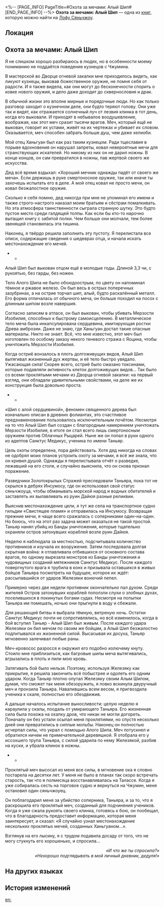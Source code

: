 <%-- [PAGE_INFO]
PageTitle=#Охота за мечами: Алый Шип#
[END_PAGE_INFO] --%>
{{Дополнить}}
{{Книга Инфобокс
|id           = 387
|Название     = 
|Изображение  = Иконка Пергамент Сяньчжоу.png
|Мир          = Лофу Сяньчжоу
|Томов        = 1
|Автор        = <!--нужно добавить-->
|Описание     = Дневник Юньли, в котором описывается, как она охотилась за проклятым мечом.
|Том1         = {{tx}}
|Источник1    = {{tx|Отсутствует источник}}
|Персонажи    = 
|Фракции      = 
}}
'''Охота за мечами: Алый Шип''' — одна из [[Книги|книг]], которую можно найти на [[Лофу Сяньчжоу]].

==Локация==
{{Отметка карты|<!--название карты-->|<!--id отметки-->}}

==Охота за мечами: Алый Шип==
Я не слишком хорошо разбираюсь в людях, но в особенности моему пониманию не поддаётся поведение кузнецов с Чжумина.

В мастерской во Дворце огневой закалки мне приходилось видеть, как ликуют кузнецы, выковав божественное оружие, не помня себя от радости. И я также видела, как они могут до бесконечности спорить о ковке нового оружия, и дело даже доходит до сквернословия и драк.

В обычной жизни это вполне мирные и порядочные люди. Но как только разговор заходит о кузнечном деле, они будто теряют голову. Они уже так и видят, как отражается солнечный луч от лезвия клинка в тот день, когда его выковали. И приходят в небывалое воодушевление, воображая, как этот меч сразит тысячи врагов. Меч, который ещё не выкован, говорит их устами, живёт на их чертежах и убивает их словом. Оказывается, меч способен забрать больше душ, чем даже хелиоби.

Мой отец Ханьгуан был как раз таким кузнецом. Ради тщеславия в порыве вдохновения он нарушал запреты, ковал невероятные мечи для странствующих искателей. Но никому из них он не дарил ножны. В конце концов, он сам превратился в ножны, пав жертвой своего же искусства.

Дед всё время вздыхал: «Хороший мечник однажды падёт от своего же меча». Если держишь в руке смертоносное оружие, так или иначе ты захочешь испытать его в деле. А мой отец ковал не просто мечи, он ковал безжалостное оружие.

Сколько я себя помню, дед никогда при мне не упоминал его имени и также строго-настрого наказал моим братьям и сёстрам помалкивать. Но эта атмосфера таинственности сыграла странную шутку. Это будто пустое место среди галдящей толпы. Как если бы кто-то нарочно вытащил книгу с забитой полки. Чем больше они молчали, тем более звенящей становилась эта тишина.

Наконец, я твёрдо решила заполнить эту пустоту. Я перелистала все описи, содержащие сведения о шедеврах отца, и начала искать местонахождение его мечей.

***

Алый Шип был выкован отцом ещё в молодые годы. Длиной 3,3 чи, с рукоятью, без гарды, без ножен.

Тело Алого Шипа не было обоюдоострым, по цвету он напоминал тёмное и ржавое железо. Он был весь в острых поперечных зазубринах, а на острие торчал шип, алый, будто раскалённый металл. Его форма отличалась от обычного меча, он больше походил на посох с длинным шипом возле навершия.

Согласно записям в атласе, он был выкован, чтобы убивать Мерзости Изобилия, способных к быстрому самоисцелению. В металлическое тело меча была инкапсулирована сердцевина, имитирующая ростки Древа амброзии. Даже не знаю, где Ханьгуан достал такие опасные материалы. Никто не знает. Всё, что мне известно, этот меч был изготовлен по особому заказу некого теневого стража с Яоцина, чтобы уничтожить Мерзости Изобилия.

Когда остриё вонзалось в плоть долгоживущих видов, Алый Шип вытягивал жизненный дух жертвы, и её тело быстро увядало. Ужасающая сила! Скорее всего, остриё было смазано токсинами, которые подавляли активность клеток долгоживущих видов... Так было со всеми проклятыми мечами из Дворца огневой закалки: на первый взгляд, они обладали удивительными свойствами, на деле же их конструкция была довольно проста.

***

«Шип с алой сердцевиной», феномен священного дерева был изначально описан в древних фолиантах, это счастливое предзнаменование пользовалось исключительным почётом. Несмотря на то что Алый Шип был создан с благородным намерением уничтожать Мерзости Изобилия, в итоге он стал всего лишь смертоносным оружием против Облачных Рыцарей. Ныне же он попал в руки одного из адептов Санктус Медикус, ученика по имени Таньяр.

Цель охоты определена, пора действовать. Хотя дед никогда на словах не одобрял моих планов устроить охоту за мечами, я всё же знала, что он кривил душой. Однажды я перелистывала отчёт о разведке, лежавший на его столе, и случайно выяснила, что он снова признал поражение.

Разведчики Золотокрылых Стражей преследовали Таньяра, пока тот не скрылся в дебрях Инсумосу, где он использовал свой статус сяньчжоуца, чтобы обманывать морской народ и водных обитателей и заставлять их вылавливать из руин Дайюя разные реликвии.

Выяснив местонахождение цели, я тут же села на транспортное судно гильдии «Свистящее пламя» и отправилась на Инсумосу. Возвращая прежние мечи, я чаще всего сражалась с соперниками один-на-один. Но боюсь, что на этот раз задача может оказаться не такой простой. Таньяр нанял убийц из Банды уничтожения, которые тщательно охраняли остров затонувших кораблей возле руин Дайюя.

Неделю я наблюдала за местностью, подсчитывала количество противников и изучала их вооружение. Затем последовала долгая скрытная война: я отлавливала отбившихся от основного состава врагов, по одному вырезала монстров из Банды уничтожения и чудовищных созданий мятежников Санктус Медикус. После каждого повергнутого врага я трубила в конх и призывала оставшихся в живых бойцов Таньяра посмотреть на будущее, которое их ждёт: рассыпавшийся от ударов Железяки вонючий пепел.

Примерно через две недели противник окончательно пал духом. Среди жителей Остров затонувших кораблей поползли слухи о злобных духах, поселившихся в покинутых богами судах. Несмотря на попытки Таньяра им помешать, ночью они прыгнули в воду и сбежали.

Для решающей битвы я выбрала тёмную, ветреную ночь. Остатки Санктус Медикус почти не сопротивлялись, но всё изменилось, когда в бой вступил Таньяр - Алый Шип был живым. После каждого удара Железяки он бил мечом по своим же бойцам, а Алый Шип безжалостно подпитывался их жизненной силой. Высасывая их досуха, Таньяр мгновенно залечивал любые раны.

Меч-кровосос разросся и окружил его подобно колючему кнуту. Стоило мне приблизиться, как багровые шипы меча вытягивались, вгрызались в плоть и пили мою кровь.

Затягивать бой было нельзя. Поэтому, используя Железяку как прикрытие, я решила закончить всё побыстрее и одолеть его одним ударом. Когда Таньяр плотно опутал Железяку своим Алым Шипом, думая, что сможет так меня обезоружить, я ловко вскинула двуручный меч и пронзила Таньяра. Навалившись всем весом, я пригвоздила ученика к скале, полностью его обездвижив.

А дальше началось испытание выносливости: целую неделю я караулила у скалы, поодаль от умирающего Таньяра. Его жизненная сила была похожа на охапку дров, что никак не могли догореть. Поначалу он без устали осыпал меня проклятиями, но спустя несколько дней они превратились в сиплые мольбы. Наконец он полностью исчерпал силы, что украл с помощью Алого Шипа. Меч потускнел и обратился ничем не примечательной деревяшкой. Я отобрала его у иссохшего трупа Таньяра, с силой ударила по нему Железякой, разбив на куски, и убрала клинок в ножны.

***

Проклятый меч высосал из меня все силы, в мгновение ока я словно постарела на десятки лет. У меня не было в планах так скоро встречать старость, так что я полмесяца восстанавливалась на Талассе. Когда я уже собиралась сесть на торговое судно и вернуться на Чжумин, меня остановил один сяньчжоуец.

Он поблагодарил меня за убийство соперника, Таньяра, и за то, что я раскрошила его проклятый меч, созданный для подчинения учеников. Когда я уже сжала рукоять своего клинка, готовясь к бою, он пообещал, что в благодарность предоставит информацию, которая меня заинтересует, и сказал: «Я случайно узнал местонахождение нескольких проклятых мечей, созданных Ханьгуаном...».

Взглянув на его лысину, я с трудом подавила досаду от того, что не могу стукнуть его хорошенько, и спросила...

<div align="right">''«И что же ты спросила?»''<br />
''«Нехорошо подглядывать в мой личный дневник, дедуля!»''</div>



==На других языках==
{{На других языках
|en   = Sword Hunt Journal: Crimson Thorn
|zhs  = 猎剑日记：赤棘
|zht  = 獵劍日記：赤棘
|ja   = 猟剣日記：赤棘
|ko   = 마검 사냥 일기: 적극(赤棘)
|es   = Diario de un cazador de espadas: Espina Escarlata
|fr   = Journal de l'épée&nbsp;: Épine pourpre
|ru   = Охота за мечами: Алый Шип
|th   = ไดอารี่การล่าดาบ: หนามสีชาด
|vi   = Nhật Ký Săn Kiếm: Gai Đỏ
|de   = Schwertjagd-Tagebuch: Karminroter Stachel
|id   = Diari Berburu Pedang: Crimson Thorn
|pt   = Diário de Busca de Espadas: Espinho Carmesim
}}

==История изменений==
{{История изменений|3.5}}

[[en:]]